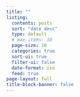 ```yaml
---
title: ""
listing:
  contents: posts
  sort: "date desc"
  type: default
  # max-items: 10
  page-size: 10
  categories: true
  sort-ui: true
  filter-ui: false
  date-format: iso
  feed: true
page-layout: full
title-block-banner: false
---
```

